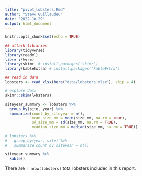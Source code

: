 ```yaml
---
title: "pivot_lobsters.Rmd"
author: "Steve Guillaudeu"
date: '2022-10-29'
output: html_document
---
```


```r
knitr::opts_chunk$set(echo = TRUE)

## attach libraries
library(tidyverse)
library(readxl)
library(here)
library(skimr) # install.packages('skimr')
library(kableExtra) # install.packages('kableExtra')

## read in data
lobsters <- read_xlsx(here("data/lobsters.xlsx"), skip = 4)

# explore data
skimr::skim(lobsters) 
```


```r
siteyear_summary <- lobsters %>% 
  group_by(site, year) %>% 
  summarize(count_by_siteyear = n(),
            mean_size_mm = mean(size_mm, na.rm = TRUE),
            sd_size_mm = sd(size_mm, na.rm = TRUE),
            meadian_size_mm = median(size_mm, na.rm = TRUE))

# lobsters %>% 
#   group_by(year, site) %>% 
#   summarize(count_by_siteyear = n())

siteyear_summary %>% 
  kable()
```
There are `r nrow(lobsters)` total lobsters included in this report.
